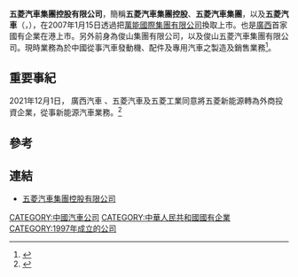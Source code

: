 {{Distinguish|柳州五菱汽车有限责任公司}}
{{Infobox company
| name             = 五菱汽车集团控股有限公司
| logo             = 
| caption          = 
| type             = 
| fate             = 
| predecessor      =
| successor        = 
| foundation       = 2007年
| founder          = 
| defunct          = 
| location         = 
| locations        = 
| location_city    =  [[香港|香港]]中环干诺道中77号标华丰集团大厦19楼1901室 
| location_country = {{flagicon|HKG}}
| area_served      = 中國
| key_people       = 袁智军（執行董事）
| industry         = 
| products         = [[汽車|汽車]]、[[貨車|貨車]]、[[巴士|巴士]]、引擎
| production       = 
| services         = 
| owner            =
| num_employees    = 
| parent           = 
| divisions        = 
| subsid           =
| homepage          = [http://www.wuling.com.hk/index.php/cn/ www.wuling.com.hk/index.php/cn/] {{zh icon}}
| footnotes        =  
}}
'''五菱汽車集團控股有限公司'''，簡稱'''五菱汽車集團控股'''、'''五菱汽車集團'''，以及'''五菱汽車'''（'''{{lang-en|Wuling Motors Holdings Limited}}'''，{{hkex|0305}}），在2007年1月15日透過把[[萬能國際集團有限公司|萬能國際集團有限公司]]換取上市。也是[[廣西|廣西]]首家國有企業在港上市。另外前身為俊山集團有限公司，以及俊山五菱汽車集團有限公司。現時業務為於中國從事汽車發動機、配件及專用汽車之製造及銷售業務<REF>
{{Cite web |url=http://www.wuling.com.hk/index.php?option=com_content&view=article&id=3&Itemid=30&lang=zh |title=五菱汽車集團控股有限公司簡介 |accessdate=2012-10-17 |archive-date=2016-03-31 |archive-url=https://web.archive.org/web/20160331152155/http://wuling.com.hk/index.php?option=com_content&view=article&id=3&Itemid=30&lang=zh |dead-url=no }}
</REF>。

== 重要事紀 ==
2021年12月1日， 廣西汽車 、五菱汽車及五菱工業同意將五菱新能源轉為外商投資企業，從事新能源汽車業務。<ref>{{Cite web|title=五菱汽車：同意將五菱新能源轉為外商投資企業，從事新能源汽車業務|url=https://news.sina.com.tw/article/20211201/40703456.html|access-date=2021-12-01|date=2021-12-01|work=新浪新聞中心|archive-date=2021-12-01|archive-url=https://web.archive.org/web/20211201121347/https://news.sina.com.tw/article/20211201/40703456.html|dead-url=no}}</ref>

==參考==
{{reflist}}

==連結==
*[http://www.wuling.com.hk 五菱汽車集團控股有限公司]{{Wayback|url=http://www.wuling.com.hk/ |date=20171017215413 }}
{{中国汽车制造业}}
[[CATEGORY:中國汽車公司|CATEGORY:中國汽車公司]]
[[CATEGORY:中華人民共和國國有企業|CATEGORY:中華人民共和國國有企業]]
[[CATEGORY:1997年成立的公司|CATEGORY:1997年成立的公司]]